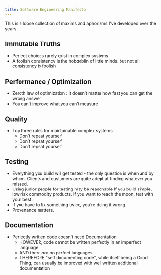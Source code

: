 ```yaml
---
title: Software Engineering Manifesto
---
```


This is a loose collection of maxims and aphorisms I've developed over the years.

## Immutable Truths
  - Perfect choices rarely exist in complex systems
  - A foolish consistency is the hobgoblin of little minds, but not all consistency is foolish
  
## Performance / Optimization
  - Zeroth law of optimization : It doesn’t matter how fast you can get the wrong answer
  - You can’t improve what you can’t measure

## Quality
  - Top three rules for maintainable complex systems 
    - Don’t repeat yourself
    - Don’t repeat yourself
    - Don’t repeat yourself

## Testing
  - Everything you build will get tested - the only question is when and by whom.  Clients and customers are quite adept at finding whatever you missed.
  - Using junior people for testing may be reasonable If you build simple, low risk commodity products.   If you want to reach the moon, test with your best.
  - If you have to fix something twice, you’re doing it wrong.
  - Provenance matters.

## Documentation
  - Perfectly written code doesn't need Documentation
    - HOWEVER, code cannot be written perfectly in an imperfect language
    - AND there _are_ no perfect languages
    - THEREFORE "self documenting code", while itself being a Good Thing, can 
       usually be improved with well written additional documentation





